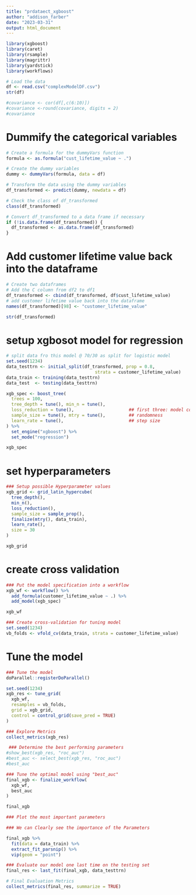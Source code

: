 ```yaml
---
title: "prdataect_xgboost"
author: "addison_farber"
date: "2023-03-31"
output: html_document
---
```


```r
library(xgboost)
library(caret)
library(rsample)
library(magrittr)
library(yardstick)
library(workflows)

```


```r
# Load the data
df <- read.csv("complexModelDF.csv")
str(df)
```

```r
#covariance <- cor(df[,c(6:10)])
#covariance <-round(covariance, digits = 2)
#covariance
```

# Dummify the categorical variables
```r
# Create a formula for the dummyVars function
formula <- as.formula("cust_lifetime_value ~ .")

# Create the dummy variables
dummy <- dummyVars(formula, data = df)

# Transform the data using the dummy variables
df_transformed <- predict(dummy, newdata = df)

# Check the class of df_transformed
class(df_transformed)

# Convert df_transformed to a data frame if necessary
if (!is.data.frame(df_transformed)) {
  df_transformed <- as.data.frame(df_transformed)
}

```

# Add customer lifetime value back into the dataframe
```r
# Create two dataframes
# Add the C column from df2 to df1
df_transformed <- cbind(df_transformed, df$cust_lifetime_value)
# add customer lifetime value back into the dataframe
names(df_transformed)[98] <- "customer_lifetime_value"

str(df_transformed)
```

# setup xgbosot model for regression
```r
# split data fro this model @ 70/30 as split for logistic model
set.seed(1234)
data_testtrn <- initial_split(df_transformed, prop = 0.8,
                                  strata = customer_lifetime_value)
data_train <- training(data_testtrn)
data_test  <- testing(data_testtrn)

xgb_spec <- boost_tree(
  trees = 100,
  tree_depth = tune(), min_n = tune(),
  loss_reduction = tune(),                     ## first three: model complexity
  sample_size = tune(), mtry = tune(),         ## randomness
  learn_rate = tune(),                         ## step size
) %>%
  set_engine("xgboost") %>%
  set_mode("regression")

xgb_spec
```


# set hyperparameters

```r

### Setup possible Hyperparameter values
xgb_grid <- grid_latin_hypercube(
  tree_depth(),
  min_n(),
  loss_reduction(),
  sample_size = sample_prop(),
  finalize(mtry(), data_train),
  learn_rate(),
  size = 30
)

xgb_grid
```

# create cross validation 

```r
### Put the model specification into a workflow
xgb_wf <- workflow() %>%
  add_formula(customer_lifetime_value ~ .) %>%
  add_model(xgb_spec)

xgb_wf

### Create cross-validation for tuning model
set.seed(1234)
vb_folds <- vfold_cv(data_train, strata = customer_lifetime_value)


```

# Tune the model
```r
### Tune the model
doParallel::registerDoParallel()

set.seed(1234)
xgb_res <- tune_grid(
  xgb_wf,
  resamples = vb_folds,
  grid = xgb_grid,
  control = control_grid(save_pred = TRUE)
)

### Explore Metrics
collect_metrics(xgb_res)
```

```r
 ### Determine the best performing parameters
#show_best(xgb_res, "roc_auc")
#best_auc <- select_best(xgb_res, "roc_auc")
#best_auc

### Tune the optimal model using "best_auc"
final_xgb <- finalize_workflow(
  xgb_wf,
  best_auc
)

final_xgb
```


```r
### Plot the most important parameters

### We can Clearly see the importance of the Parameters

final_xgb %>%
  fit(data = data_train) %>%
  extract_fit_parsnip() %>%
  vip(geom = "point")

### Evaluate our model one last time on the testing set
final_res <- last_fit(final_xgb, data_testtrn)

# Final Evaluation Metrics
collect_metrics(final_res, summarize = TRUE)
```









